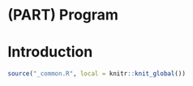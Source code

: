 # (PART) Program {-}

# Introduction {#program}

```r
source("_common.R", local = knitr::knit_global())
```